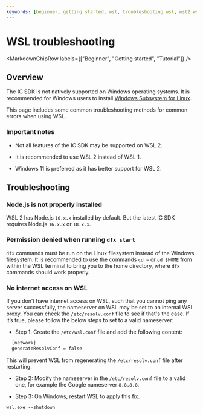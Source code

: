 ```yaml
---
keywords: [beginner, getting started, wsl, troubleshooting wsl, wsl2 wsl 2, wsl error]
---
```



# WSL troubleshooting

<MarkdownChipRow labels={["Beginner", "Getting started", "Tutorial"]} />

## Overview

The IC SDK is not natively supported on Windows operating systems. It is recommended for Windows users to install [Windows Subsystem for Linux](https://docs.microsoft.com/en-us/windows/wsl/install).

This page includes some common troubleshooting methods for common errors when using WSL.

### Important notes

- Not all features of the IC SDK may be supported on WSL 2.

- It is recommended to use WSL 2 instead of WSL 1.

- Windows 11 is preferred as it has better support for WSL 2.

## Troubleshooting

### Node.js is not properly installed

WSL 2 has Node.js `10.x.x` installed by default. But the latest IC SDK requires Node.js `16.x.x` or `18.x.x`.

### Permission denied when running `dfx start`

`dfx` commands must be run on the Linux filesystem instead of the Windows filesystem. It is recommended to use the commands `cd ~` or `cd $HOME` from within the WSL terminal to bring you to the home directory, where `dfx` commands should work properly.

### No internet access on WSL

If you don’t have internet access on WSL, such that you cannot ping any server successfully, the nameserver on WSL may be set to an internal WSL proxy. You can check the `/etc/resolv.conf` file to see if that's the case. If it’s true, please follow the below steps to set to a valid nameserver:

- Step 1: Create the `/etc/wsl.conf` file and add the following content:

```bash
  [network]
  generateResolvConf = false
```

This will prevent WSL from regenerating the `/etc/resolv.conf` file after restarting.

- Step 2: Modify the nameserver in the `/etc/resolv.conf` file to a valid one, for example the Google nameserver `8.8.8.8`.

- Step 3: On Windows, restart WSL to apply this fix.

```
wsl.exe --shutdown
```
